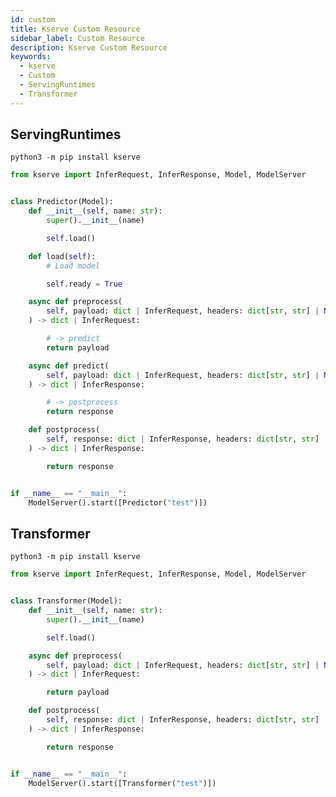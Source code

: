 ```yaml
---
id: custom
title: Kserve Custom Resource
sidebar_label: Custom Resource
description: Kserve Custom Resource
keywords:
  - kserve
  - Custom
  - ServingRuntimes
  - Transformer
---
```


## ServingRuntimes

```shell
python3 -m pip install kserve
```

```python
from kserve import InferRequest, InferResponse, Model, ModelServer


class Predictor(Model):
    def __init__(self, name: str):
        super().__init__(name)

        self.load()

    def load(self):
        # Load model

        self.ready = True

    async def preprocess(
        self, payload: dict | InferRequest, headers: dict[str, str] | None = None
    ) -> dict | InferRequest:

        # -> predict
        return payload

    async def predict(
        self, payload: dict | InferRequest, headers: dict[str, str] | None = None
    ) -> dict | InferResponse:

        # -> postprocess
        return response

    def postprocess(
        self, response: dict | InferResponse, headers: dict[str, str] | None = None
    ) -> dict | InferResponse:

        return response


if __name__ == "__main__":
    ModelServer().start([Predictor("test")])
```

## Transformer

```shell
python3 -m pip install kserve
```

```python
from kserve import InferRequest, InferResponse, Model, ModelServer


class Transformer(Model):
    def __init__(self, name: str):
        super().__init__(name)

        self.load()

    async def preprocess(
        self, payload: dict | InferRequest, headers: dict[str, str] | None = None
    ) -> dict | InferRequest:

        return payload

    def postprocess(
        self, response: dict | InferResponse, headers: dict[str, str] | None = None
    ) -> dict | InferResponse:

        return response


if __name__ == "__main__":
    ModelServer().start([Transformer("test")])
```
